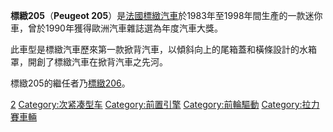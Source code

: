 {{multiple issues|
{{Refimprove|date=2011年7月}}
{{globalize|date=2010年12月}}
}}
{{Infobox automobile
| name =  標緻 205
| image = File:Peugeot 205 GR (14928735454).jpg
| manufacturer = [[標緻|標緻]]
| production = 1983–1998 
| assembly = {{FRA}}[[米盧斯|米盧斯]]<br />{{ESP}}[[馬德里|馬德里]]<br />{{GBR}}[[考文垂|考文垂]]<br />{{IDN}}[[雅加達|雅加達]]<br />{{CHI}}[[洛斯安第斯_(智利)|洛斯安第斯]]<br />{{flag|Taiwan}}[[彰化市|彰化市]]<br />{{flag|Iran}}[[德黑蘭|德黑蘭]]
| designer = Gerard Welter
| class = [[迷你車|迷你車]]
| body_style = 3至5門 [[掀背車|掀背車]]<br />兩門 [[敞篷車|敞篷車]]
| related = [[標緻309|標緻309]]
| layout = {{unbulleted list | [[前置前驅|前置前驅]] |([[#T16|205 T16]]) }}
| engine = {{Convert|954|cc|l|1|abbr=on}} [[直列四缸引擎|I4]] ([[汽油引擎|汽油版]])<br />{{Convert|1124|cc|l|1|abbr=on}} [[直列四缸引擎|I4]] ([[汽油引擎|汽油版]])<br />{{Convert|1294|cc|l|1|abbr=on}} [[直列四缸引擎|I4]] ([[汽油引擎|汽油版]])<br />{{Convert|1360|cc|l|1|abbr=on}} [[直列四缸引擎|I4]] ([[汽油引擎|汽油版]])<br />{{Convert|1580|cc|l|1|abbr=on}} [[直列四缸引擎|I4]] ([[汽油引擎|汽油版]])<br />{{Convert|1769|cc|l|1|abbr=on}} [[直列四缸引擎|I4]] ([[Diesel_engine|柴油版]])<br />{{Convert|1905|cc|l|1|abbr=on}} [[直列四缸引擎|I4]] ([[Diesel_engine|柴油版]])<br />{{Convert|1905|cc|l|1|abbr=on}} [[直列四缸引擎|I4]] ([[汽油引擎|汽油版]])
| transmission = 
| wheelbase = {{convert|95.2|in|mm|0|abbr=on|disp=flip}}
| length = {{convert|3705|mm|in|1|abbr=on}}
| width = {{convert|1572|mm|in|1|abbr=on}}
| height = {{convert|1365|-|1376|mm|in|1|abbr=on}}
| sp = 
| predecessor = [[標緻104|標緻104]]<br />[[Talbot_Samba|Talbot Samba]]
| successor = [[標緻106|標緻106]]<br />[[標緻206|標緻206]]
}}
'''標緻205'''（'''Peugeot 205'''）是[[法國|法國]][[標緻汽車|標緻汽車]]於1983年至1998年間生產的一款迷你車，曾於1990年獲得歐洲汽車雜誌選為年度汽車大獎。

此車型是標緻汽車歷來第一款掀背汽車，以傾斜向上的尾箱蓋和橫條設計的水箱罩，開創了標緻汽車在掀背汽車之先河。

標緻205的繼任者乃[[標緻206|標緻206]]。


{{Peugeot}}

{{汽車小作品}}

[[Category:標緻車款|2]]
[[Category:次紧凑型车|Category:次紧凑型车]]
[[Category:前置引擎|Category:前置引擎]]
[[Category:前輪驅動|Category:前輪驅動]]
[[Category:拉力賽車輛|Category:拉力賽車輛]]